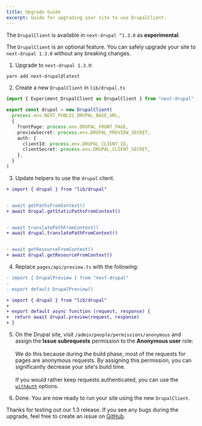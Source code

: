 ```yaml
---
title: Upgrade Guide
excerpt: Guide for upgrading your site to use DrupalClient.
---
```


<Callout icon="⚠️">

The `DrupalClient` is available in `next-drupal ^1.3.0` as **experimental**.

The `DrupalClient` is an optional feature. You can safely upgrade your site to `next-drupal 1.3.0` without any breaking changes.

</Callout>

1. Upgrade to `next-drupal 1.3.0`:

```sh
yarn add next-drupal@latest
```

2. Create a new `DrupalClient` in `lib/drupal.ts`

```ts title=lib/drupal.ts
import { Experiment_DrupalClient as DrupalClient } from "next-drupal"

export const drupal = new DrupalClient(
  process.env.NEXT_PUBLIC_DRUPAL_BASE_URL,
  {
    frontPage: process.env.DRUPAL_FRONT_PAGE,
    previewSecret: process.env.DRUPAL_PREVIEW_SECRET,
    auth: {
      clientId: process.env.DRUPAL_CLIENT_ID,
      clientSecret: process.env.DRUPAL_CLIENT_SECRET,
    },
  }
)
```

3. Update helpers to use the `drupal` client.

```diff
+ import { drupal } from "lib/drupal"


- await getPathsFromContext()
+ await drupal.getStaticPathsFromContext()


- await translatePathFromContext()
+ await drupal.translatePathFromContext()


- await getResourceFromContext()
+ await drupal.getResourceFromContext()
```

4. Replace `pages/api/preview.ts` with the following:

```diff
- import { DrupalPreview } from "next-drupal"
-
- export default DrupalPreview()

+ import { drupal } from "lib/drupal"
+
+ export default async function (request, response) {
+  return await drupal.preview(request, response)
+ }
```

5. On the Drupal site, visit `/admin/people/permissions/anonymous` and assign the **Issue subrequests** permission to the **Anonymous user** role: <br /><br />
   We do this because during the build phase, most of the requests for pages are anonymous requests. By assigning this permission, you can significantly decrease your site's build time. <br /><br />
   If you would rather keep requests authenticated, you can use the [`withAuth`](/docs/client/configuration#withauth) options.

6. Done. You are now ready to run your site using the new `DrupalClient`.

Thanks for testing out our 1.3 release. If you see any bugs during the upgrade, feel free to create an issue on [GitHub](https://github.com/chapter-three/next-drupal).
